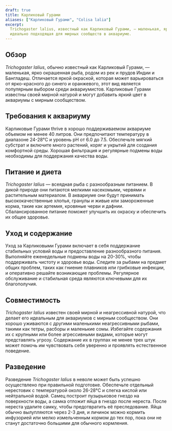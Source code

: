 ```yaml
---
draft: true
title: Карликовый Гурами
aliases: ["Карликовый Гурами", "Colisa lalia"]
excerpt:
  Trichogaster lalius, известный как Карликовый Гурами, — маленькая, ярко окрашенная рыба с насыщенными оттенками,
  идеально подходящая для мирных сообществ в аквариуме.
---
```


## Обзор

_Trichogaster lalius_, обычно известный как Карликовый Гурами, — маленькая, ярко окрашенная рыба, родом из рек и прудов
Индии и Бангладеш. Отличается яркой окраской, которая может варьироваться от ярко-красного до синего и оранжевого, этот
вид является популярным выбором среди аквариумистов. Карликовые Гурами известны своей мирной натурой и могут добавить
яркий цвет в аквариумы с мирным сообществом.

## Требования к аквариуму

Карликовые Гурами thrive в хорошо поддерживаемом аквариуме объемом не менее 40 литров. Они предпочитают температуру в
диапазоне 24-28°C и уровень pH от 6.0 до 7.5. Обеспечьте мягкий субстрат и включите много растений, коряг и укрытий для
создания комфортной среды. Хорошая фильтрация и регулярные подмены воды необходимы для поддержания качества воды.

## Питание и диета

_Trichogaster lalius_ — всеядная рыба с разнообразным питанием. В дикой природе они питаются мелкими насекомыми, червями
и растительным материалом. В аквариуме они будут принимать высококачественные хлопья, гранулы и живые или замороженные
корма, такие как артемия, кровяные черви и дафнии. Сбалансированное питание поможет улучшить их окраску и обеспечить их
общее здоровье.

## Уход и содержание

Уход за Карликовыми Гурами включает в себя поддержание стабильных условий воды и предоставление разнообразного питания.
Выполняйте еженедельные подмены воды на 20-30%, чтобы поддерживать чистоту и здоровье воды. Следите за рыбами на предмет
общих проблем, таких как гниение плавников или грибковые инфекции, и оперативно решайте возникающие проблемы. Регулярное
обслуживание и стабильная среда являются ключевыми для их благополучия.

## Совместимость

_Trichogaster lalius_ известен своей мирной и неагрессивной натурой, что делает его идеальным для аквариумов с мирным
сообществом. Они хорошо уживаются с другими маленькими неагрессивными рыбами, такими как тетры, расборы и маленькие
сомы. Избегайте содержания их с крупными или более агрессивными видами, которые могут представлять угрозу. Содержание их
в группах не менее трех штук может помочь им чувствовать себя уверенно и проявлять естественное поведение.

## Разведение

Разведение _Trichogaster lalius_ в неволе может быть успешно осуществлено при правильной подготовке. Обеспечьте
отдельный нерестовик с температурой около 26-28°C и слегка кислой или нейтральной водой. Самец построит пузырьковое
гнездо на поверхности воды, а самка отложит яйца в гнездо после нереста. После нереста удалите самку, чтобы
предотвратить её преследование. Яйца обычно вылупляются через 2-3 дня, и личинок можно кормить инфузорией или мелко
измельченным кормом до тех пор, пока они не станут достаточно большими для обычного кормления.
